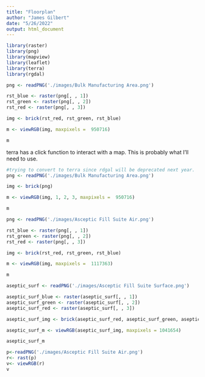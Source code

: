 ```yaml
---
title: "Floorplan"
author: "James Gilbert"
date: "5/26/2022"
output: html_document
---
```


```r
library(raster)
library(png)
library(mapview)
library(leaflet)
library(terra)
library(rgdal)
```

```r
png <- readPNG('./images/Bulk Manufacturing Area.png')

rst_blue <- raster(png[, , 1])
rst_green <- raster(png[, , 2])
rst_red <- raster(png[, , 3])

img <- brick(rst_red, rst_green, rst_blue)

m <- viewRGB(img, maxpixels =  950716)

m
```
terra has a click function to interact with a map. This is probably what I'll need to use. 
```r
#trying to convert to terra since rdgal will be deprecated next year.
png <- readPNG('./images/Bulk Manufacturing Area.png')

img <- brick(png)

m <- viewRGB(img, 1, 2, 3, maxpixels =  950716)

m
```




```r
png <- readPNG('./images/Asceptic Fill Suite Air.png')

rst_blue <- raster(png[, , 1])
rst_green <- raster(png[, , 2])
rst_red <- raster(png[, , 3])

img <- brick(rst_red, rst_green, rst_blue)

m <- viewRGB(img, maxpixels =  1117363)

m
```





```r
aseptic_surf <- readPNG('./images/Asceptic Fill Suite Surface.png')

aseptic_surf_blue <- raster(aseptic_surf[, , 1])
aseptic_surf_green <- raster(aseptic_surf[, , 2])
aseptic_surf_red <- raster(aseptic_surf[, , 3])

aseptic_surf_img <- brick(aseptic_surf_red, aseptic_surf_green, aseptic_surf_blue)

aseptic_surf_m <- viewRGB(aseptic_surf_img, maxpixels = 1041654)

aseptic_surf_m
```
```r
p<-readPNG('./images/Asceptic Fill Suite Air.png')
r<- rast(p)
v<- viewRGB(r)
v

```

